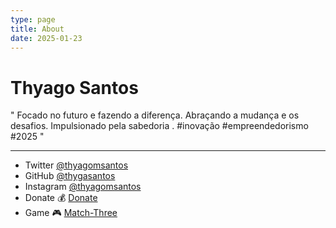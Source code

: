 ```yaml
---
type: page
title: About
date: 2025-01-23
---
```


# Thyago Santos


" Focado no futuro e fazendo a diferença. Abraçando a mudança e os desafios. Impulsionado pela sabedoria . #inovação #empreendedorismo #2025 "


---

- Twitter [@thyagomsantos](https://twitter.com/thyagomsantos)
- GitHub [@thygasantos](https://github.com/thygasantos)
- Instagram [@thyagomsantos](https://instagram.com/thyagomsantos)
- Donate 💰 [Donate](https://link.mercadopago.com.br/thygasantos)
- Game 🎮 [Match-Three](https://match-three-blueprint.vercel.app/)

